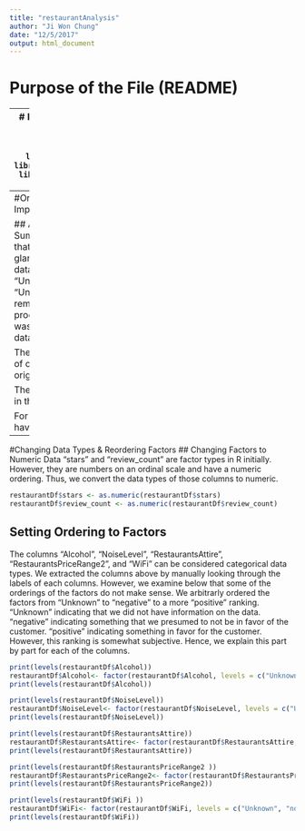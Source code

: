 ```yaml
---
title: "restaurantAnalysis"
author: "Ji Won Chung"
date: "12/5/2017"
output: html_document
---
```

# Purpose of the File (README)

---
# Import Necessary Packages 
```r
library(tree)
library(dplyr)
library(ggplot2)
library(randomForest)
library(rpart.plot)
library(rpart)
```

--- 
#Original Dataset Import & Summary 

## Analysis of the Summary 
Somehting that is apparent from glance is that this dataset has a lot of "Unknown" labels. "Unknown" is a remnant of the python processing file which was used to indicate data that was missing. 
```r
restaurantDf = read.csv('restaurantDf.csv', header = TRUE) 
print("This is the summary information of the original dataset...")
print(summary(restaurantDf))
nObservations = nrow(restaurantDf)
nFactors = ncol(restaurantDf)
```

These are the number of observations in the original dataset
```r
print(nObservations)
```
These are the number of columns in the original dataset
```r
print(nFactors)
``` 

These are the columns in the original dataset
```r
print(colnames(restaurantDf))
```

For reference, we have set the seed to 1. 
```r
set.seed(1)
```

---
#Changing Data Types & Reordering Factors 
## Changing Factors to Numeric Data 
"stars" and "review_count" are factor types in R initially. However, they are numbers on an ordinal scale and have a numeric ordering. Thus, we convert the data types of those columns to numeric. 
```r
restaurantDf$stars <- as.numeric(restaurantDf$stars)
restaurantDf$review_count <- as.numeric(restaurantDf$review_count)
```


## Setting Ordering to Factors 
The columns "Alcohol", "NoiseLevel", "RestaurantsAttire", "RestaurantsPriceRange2", and "WiFi" can be considered categorical data types. We extracted the columns above by manually looking through the labels of each columns. However, we examine below that some of the orderings of the factors do not make sense. We arbitrarly ordered the factors from "Unknown" to "negative" to a more "positive" ranking. "Unknown" indicating that we did not have information on the data. "negative" indicating something that we presumed to not be in favor of the customer. "positive" indicating something in favor for the customer. However, this ranking is somewhat subjective. Hence, we explain this part by part for each of the columns. 
```r
print(levels(restaurantDf$Alcohol))
restaurantDf$Alcohol<- factor(restaurantDf$Alcohol, levels = c("Unknown", "none", "beer_and_wine", "full_bar"))
print(levels(restaurantDf$Alcohol))

print(levels(restaurantDf$NoiseLevel))
restaurantDf$NoiseLevel<- factor(restaurantDf$NoiseLevel, levels = c("Unknown", "quiet", "average", "very_loud"))
print(levels(restaurantDf$NoiseLevel))

print(levels(restaurantDf$RestaurantsAttire))
restaurantDf$RestaurantsAttire<- factor(restaurantDf$RestaurantsAttire, levels = c("Unknown", "casual", "dressy", "formal"))
print(levels(restaurantDf$RestaurantsAttire))

print(levels(restaurantDf$RestaurantsPriceRange2 )) 
restaurantDf$RestaurantsPriceRange2<- factor(restaurantDf$RestaurantsPriceRange2, levels = c("Unknown", "1.0", "2.0", "3.0", "4.0"))
print(levels(restaurantDf$RestaurantsPriceRange2))

print(levels(restaurantDf$WiFi )) 
restaurantDf$WiFi<- factor(restaurantDf$WiFi, levels = c("Unknown", "no", "paid", "free"))
print(levels(restaurantDf$WiFi))
```
